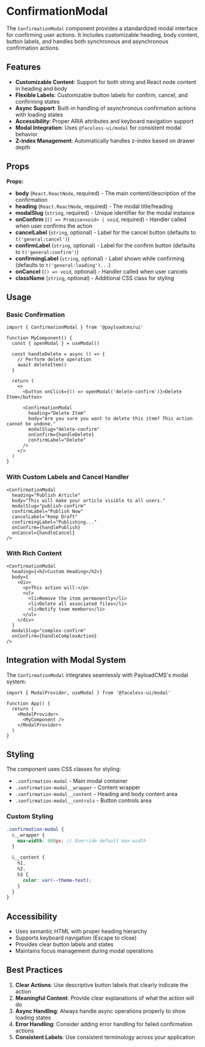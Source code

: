 # ConfirmationModal

The `ConfirmationModal` component provides a standardized modal interface for confirming user actions. It includes customizable heading, body content, button labels, and handles both synchronous and asynchronous confirmation actions.

## Features

- **Customizable Content**: Support for both string and React node content in heading and body
- **Flexible Labels**: Customizable button labels for confirm, cancel, and confirming states
- **Async Support**: Built-in handling of asynchronous confirmation actions with loading states
- **Accessibility**: Proper ARIA attributes and keyboard navigation support
- **Modal Integration**: Uses `@faceless-ui/modal` for consistent modal behavior
- **Z-index Management**: Automatically handles z-index based on drawer depth

## Props

**Props:**

- **body** (`React.ReactNode`, required) - The main content/description of the confirmation
- **heading** (`React.ReactNode`, required) - The modal title/heading
- **modalSlug** (`string`, required) - Unique identifier for the modal instance
- **onConfirm** (`() => Promise<void> | void`, required) - Handler called when user confirms the action
- **cancelLabel** (`string`, optional) - Label for the cancel button (defaults to `t('general:cancel')`)
- **confirmLabel** (`string`, optional) - Label for the confirm button (defaults to `t('general:confirm')`)
- **confirmingLabel** (`string`, optional) - Label shown while confirming (defaults to `t('general:loading')...`)
- **onCancel** (`() => void`, optional) - Handler called when user cancels
- **className** (`string`, optional) - Additional CSS class for styling

## Usage

### Basic Confirmation

```tsx
import { ConfirmationModal } from '@payloadcms/ui'

function MyComponent() {
  const { openModal } = useModal()

  const handleDelete = async () => {
    // Perform delete operation
    await deleteItem()
  }

  return (
    <>
      <button onClick={() => openModal('delete-confirm')}>Delete Item</button>

      <ConfirmationModal
        heading="Delete Item"
        body="Are you sure you want to delete this item? This action cannot be undone."
        modalSlug="delete-confirm"
        onConfirm={handleDelete}
        confirmLabel="Delete"
      />
    </>
  )
}
```

### With Custom Labels and Cancel Handler

```tsx
<ConfirmationModal
  heading="Publish Article"
  body="This will make your article visible to all users."
  modalSlug="publish-confirm"
  confirmLabel="Publish Now"
  cancelLabel="Keep Draft"
  confirmingLabel="Publishing..."
  onConfirm={handlePublish}
  onCancel={handleCancel}
/>
```

### With Rich Content

```tsx
<ConfirmationModal
  heading={<h2>Custom Heading</h2>}
  body={
    <div>
      <p>This action will:</p>
      <ul>
        <li>Remove the item permanently</li>
        <li>Delete all associated files</li>
        <li>Notify team members</li>
      </ul>
    </div>
  }
  modalSlug="complex-confirm"
  onConfirm={handleComplexAction}
/>
```

## Integration with Modal System

The `ConfirmationModal` integrates seamlessly with PayloadCMS's modal system:

```tsx
import { ModalProvider, useModal } from '@faceless-ui/modal'

function App() {
  return (
    <ModalProvider>
      <MyComponent />
    </ModalProvider>
  )
}
```

## Styling

The component uses CSS classes for styling:

- `.confirmation-modal` - Main modal container
- `.confirmation-modal__wrapper` - Content wrapper
- `.confirmation-modal__content` - Heading and body content area
- `.confirmation-modal__controls` - Button controls area

### Custom Styling

```scss
.confirmation-modal {
  &__wrapper {
    max-width: 600px; // Override default max-width
  }

  &__content {
    h1,
    h2,
    h3 {
      color: var(--theme-text);
    }
  }
}
```

## Accessibility

- Uses semantic HTML with proper heading hierarchy
- Supports keyboard navigation (Escape to close)
- Provides clear button labels and states
- Maintains focus management during modal operations

## Best Practices

1. **Clear Actions**: Use descriptive button labels that clearly indicate the action
2. **Meaningful Content**: Provide clear explanations of what the action will do
3. **Async Handling**: Always handle async operations properly to show loading states
4. **Error Handling**: Consider adding error handling for failed confirmation actions
5. **Consistent Labels**: Use consistent terminology across your application
